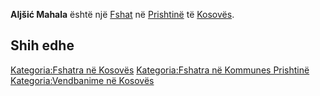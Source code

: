 {{Fshat në Kosovës
 | Emri                = Aljšić Mahala
| sqi_N_name = Aljšić Mahala
| sqi_N_FULL_NAME_RO = Aljšić Mahala
| sqi_N_FULL_NAME_ND_RO = Aljsic Mahala
| sqi_N_SORT_NAME_RG = ALJSICMAHALA
| sqi_N_FULL_NAME_RG = Aljšić Mahala
| sqi_N_FULL_NAME_ND_RG = Aljsic Mahala

 | Emri (Rasa dhanore) = 
 | Figura              = 
 | Shteti              = Kosovo
 | Komuna              = Prishtinë
 | Kodi postar         = 
 | Sipërfaqja          = 

 | Popullsia           = 

 | Regj. i popullsisë  = 
 | Dend. e popullsisë  = 
 | Faqja zyrtare       = 
 <!--- Koordinatat ----> 
 | Gjerësia            = 42.763789
 | Gjatësia            = 21.240868
 | Lartësia            = 
}}
'''Aljšić Mahala''' është një [[Fshat]] në [[Prishtinë]] të [[Kosovës]].

<!-- == Gjeografia == -->
<!-- == Historia == -->
<!-- == Demografia == -->
== Shih edhe ==
{{Komuna Prishtinë}}
{{Kosovo-Administrata-Cung}}

[[Kategoria:Fshatra në Kosovës]]
[[Kategoria:Fshatra në Kommunes Prishtinë]]
[[Kategoria:Vendbanime në Kosovës]]